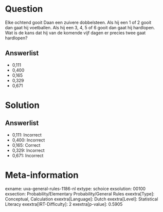 Question
========

Elke ochtend gooit Daan een zuivere dobbelsteen. Als hij een 1 of 2
gooit dan gaat hij voetballen. Als hij een 3, 4, 5 of 6 gooit dan gaat
hij hardlopen. Wat is de kans dat hij van de komende vijf dagen er
precies twee gaat hardlopen?

Answerlist
----------

* 0,111
* 0,400
* 0,165
* 0,329
* 0,671

Solution
========

Answerlist
----------

* 0,111: Incorrect
* 0,400: Incorrect
* 0,165: Correct
* 0,329: Incorrect
* 0,671: Incorrect

Meta-information
================
exname: uva-general-rules-1186-nl
extype: schoice
exsolution: 00100
exsection: Probability/Elementary Probability/General Rules 
exextra[Type]: Conceptual, Calculation
exextra[Language]: Dutch
exextra[Level]: Statistical Literacy
exextra[IRT-Difficulty]: 2
exextra[p-value]: 0.5905

